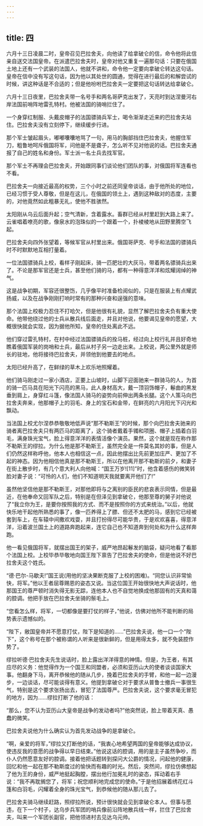 ```yaml
---
---
---
```

title: 四
---




六月十三日凌晨二时，皇帝召见巴拉舍夫，向他读了给拿破仑的信，命令他将此信亲自送交法国皇帝。在派遣巴拉舍夫时，皇帝对他又重复一遍那句话：只要在俄国土地上还有一个武装的法国人，他就不讲和，命令他一定要向拿破仑转达这句话。皇帝在信中没有写这句话，因为他以其处世的圆通，觉得在进行最后的和解尝试的时候，讲这种话是不合适的；但是他吩咐巴拉舍夫一定要把这句话转达给拿破仑。

六月十三日夜里，巴拉舍夫带一名号手和两名哥萨克出发了，天亮时到达涅曼河右岸法国前哨阵地雷孔特村。他被法国的骑哨拦住了。

一个身穿红制服、头戴皮帽子的法国骠骑兵军士，喝令渐渐走近来的巴拉舍夫站住。巴拉舍夫没有立刻停下，继续缓步行进。

那个军士皱起眉头，嘟嘟囔囔地骂了一句，用马的胸部挡住巴拉舍夫，他握住军刀，粗鲁地呵斥俄国将军，问他是不是聋子，怎么听不见对他说的话。巴拉舍夫通报了自己的姓名和身份。军士派一名士兵去找军官。

那个军士不再理会巴拉舍夫，开始跟同事们谈论他们团队的事，对俄国将军连看也不看。

巴拉舍夫一向接近最高的权势，三个小时之前还同皇帝谈话，由于他所处的地位，已经习惯于受人尊敬，但是在这儿，在俄国的领土上，遇到这种敌对的态度，主要的，对他竟然如此粗暴无礼，使他不胜骇然。

太阳刚从乌云后面升起；空气清新，含着露水。畜群已经从村里赶到大路上来了。云雀唱着嘹亮的歌，像泉水的泡珠似的一个跟着一个，扑棱棱地从田野里腾空飞起。

巴拉舍夫向四外张望着，等候军官从村里出来。俄国哥萨克、号手和法国的骠骑兵时不时默默地互相打量着。

一位法国骠骑兵上校，看样子刚起床，骑一匹肥壮的大灰马，带着两名骠骑兵出来了。不论是那军官还是士兵，甚至他们骑的马，都有一种得意洋洋和炫耀阔绰的神气。

这是战争初期，军容还很整饬，几乎像平时准备检阅似的，只是在服装上有点耀武扬威，以及在战争刚刚打响时常有的那种兴奋和逞强的意味。

那个法国上校极力忍住不打哈欠，但是他很有礼貌，显然了解巴拉舍夫负有重大使命。他带他绕过他的士兵从散兵线后面走，并且对他说，他要谒见皇帝的愿望，大概很快就会实现，因为据他所知，皇帝的住处离此不远。

他们穿过雷孔特村，在村中经过法国骠骑兵的拴马桩，经过向上校行礼并且好奇地瞧着俄国军装的岗哨和士兵，最后从村子另一边走出来。上校说，两公里外就是师长的驻地，他将接待巴拉舍夫，并领他到他要去的地点。

太阳已经升高了，在鲜绿的草木上欢乐地照耀着。

他们骑马刚走过一家小酒店，正要上山坡时，山脚下迎面驰来一群骑马的人，为首的骑一匹马具在阳光下闪亮的黑马，此人身材高大，戴一顶羽饰帽子，鬈曲的黑发垂到肩上，身穿红斗篷，像法国人骑马的姿势向前伸出两条长腿。这个人策马向巴拉舍夫奔来，他那帽子上的羽毛、身上的宝石和金带，在鲜亮的六月阳光下闪光和飘动。

当法国上校尤尔涅恭恭敬敬地低声说“那不勒斯王”的时候，那个向巴拉舍夫驰来的骑者离巴拉舍夫只有两匹马的距离了，这个骑者戴着手镯和项圈、帽子上插着白羽毛，满身珠光宝气，脸上得意洋洋的表情活像个演员。果然，这个就是现在称作那不勒斯王的缪拉。为什么他是那不勒斯王，虽然完全是一件莫名其妙的事，但是人们仍然这样称呼他，他本人也相信这一点，因此他摆出比先前更加庄严、更加了不起的神态。因为他相信他真是那不勒斯王，所以在他离开那不勒斯的前夕，和妻子在街上散步时，有几个意大利人向他喊：“国王万岁![11]”时，他含着感伤的微笑转脸对妻子说：“可怜的人们，他们不知道明天我就要离开他们了!”

虽然他坚信他是那不勒斯王，对那他即将与之离别的臣民的悲哀表示同情，但是最近，在他奉命又回军队之后，特别是在但泽见到拿破仑，他那至尊的舅子对他说了“我立你为王，是要你按照我的方式、而不是按照你的方式来统治。”以后，他就快乐地干起他所熟悉的事了，像一匹养得上了膘、但还不太肥的马，感到它已经被套到车上，在车辕中间撒欢戏耍，并且打扮得尽可能华贵，于是欢欢喜喜，得意洋洋，沿着波兰国土上的道路奔跑起来，连它自己也不知道奔到何处和为什么这样奔跑。

他一看见俄国将军，就摆出国王的架子，威严地昂起鬈发的脑袋，疑问地看了看那个法国上校。上校毕恭毕敬地向国王陛下禀告了巴拉舍夫的使命，但是他说不好巴拉舍夫这个姓氏。

“德·巴尔-马歇夫!”国王说(用他的坚决果断克服了上校的困难)。“同您认识非常愉快，将军。”他以王者屈尊赐恩的姿态又说。当这位国王开始很快地大声说话时，他那国王的尊严顿时消失得无影无踪，连他本人也不自觉地换成他那固有的天真和蔼的腔调。他把手放在巴拉舍夫坐骑的鬃毛上。

“您看怎么样，将军，一切都像是要打仗的样子，”他说，仿佛对他所不能判断的局势表示遗憾似的。

“陛下，敝国皇帝并不愿意打仗，陛下是知道的……”巴拉舍夫说，他一口一个“陛下”，这个称号在那个被称谓的人听来是很新鲜的，但是用得太多，就不免装腔作势了。

缪拉听德·巴拉舍夫先生说话时，脸上露出洋洋得意的神情。但是，为王者，有其应尽的义务：他觉得作为一个国王和同盟者，必须和亚历山大的使者谈谈国家大事。他翻身下马，离开恭候他的随从几步，挽着巴拉舍夫的手臂，和他一起一边漫步，一边谈话，尽可能谈得有意义。他提到拿破仑对于要求从普鲁士撤兵一事很生气，特别是这个要求张扬出去，冒犯了法国尊严。巴拉舍夫说，这个要求毫无冒犯的地方，因为……缪拉打断了他的话：

“那么，您不认为亚历山大皇帝是战争的发动者吗?”他突然说，脸上带着天真、愚蠢的微笑。

巴拉舍夫说他为什么确实认为首先发动战争的是拿破仑。

“啊，亲爱的将军，”缪拉又打断他的话，“我衷心地希望两国的皇帝能够达成协议，使违反我的意愿的战争得以早日结束。”他说这话的腔调，用的是主子虽然争吵，而仆人仍然愿意友好的腔调。接着他把话题转到探问大公爵的情况，问起他的健康，回忆和他一起在那不勒斯度过的愉快而有趣的时光。然后，突然间，缪拉仿佛想起了他为王的身份，威严地挺起胸膛，摆出他行加冕礼时的姿态，挥动着右手说：“我不再耽搁您了，将军；祝您顺利地完成您的使命。”于是他招展着绣花红斗篷和白羽毛，闪耀着全身的珠光宝气，到恭候他的随从那儿去了。

巴拉舍夫骑马继续赶路，照缪拉所说，预计很快就会见到拿破仑本人。但事与愿违，在下一个村子，达乌步兵军团的哨兵像前沿阵地散兵线一样，拦住了巴拉舍夫，叫来一个军团长副官，把他领进村去见达乌元帅。